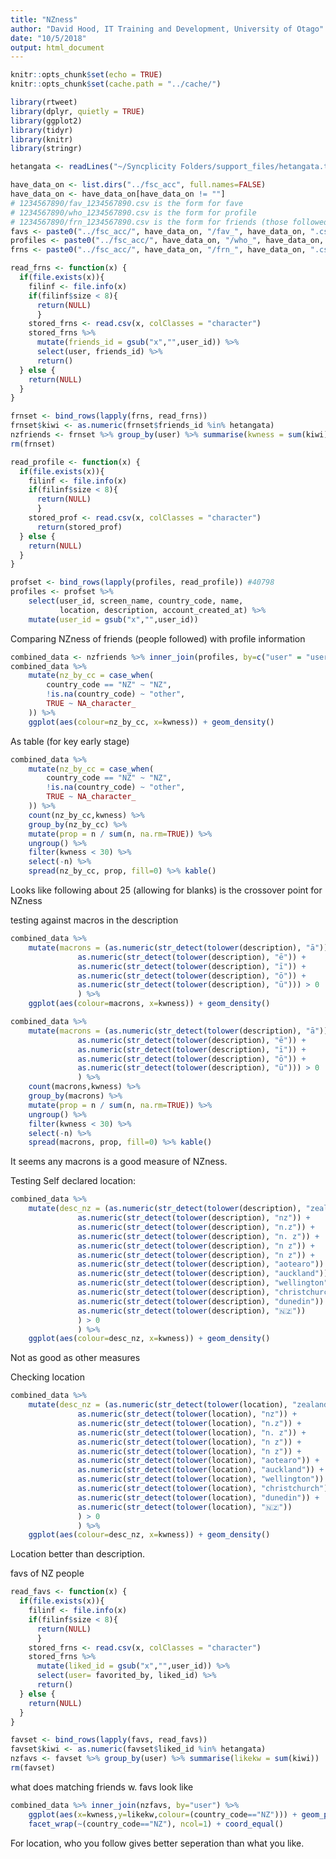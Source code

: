 ```yaml
---
title: "NZness"
author: "David Hood, IT Training and Development, University of Otago"
date: "10/5/2018"
output: html_document
---
```


```r
knitr::opts_chunk$set(echo = TRUE)
knitr::opts_chunk$set(cache.path = "../cache/")
```

```r
library(rtweet)
library(dplyr, quietly = TRUE)
library(ggplot2)
library(tidyr)
library(knitr)
library(stringr)
```


```r
hetangata <- readLines("~/Syncplicity Folders/support_files/hetangata.txt")
```

```r
have_data_on <- list.dirs("../fsc_acc", full.names=FALSE)
have_data_on <- have_data_on[have_data_on != ""]
# 1234567890/fav_1234567890.csv is the form for fave
# 1234567890/who_1234567890.csv is the form for profile
# 1234567890/frn_1234567890.csv is the form for friends (those followed)
favs <- paste0("../fsc_acc/", have_data_on, "/fav_", have_data_on, ".csv")
profiles <- paste0("../fsc_acc/", have_data_on, "/who_", have_data_on, ".csv")
frns <- paste0("../fsc_acc/", have_data_on, "/frn_", have_data_on, ".csv")

read_frns <- function(x) {
  if(file.exists(x)){
    filinf <- file.info(x)
    if(filinf$size < 8){
      return(NULL)
      }
    stored_frns <- read.csv(x, colClasses = "character")
    stored_frns %>%
      mutate(friends_id = gsub("x","",user_id)) %>%
      select(user, friends_id) %>%
      return()
  } else {
    return(NULL)
  }
}

frnset <- bind_rows(lapply(frns, read_frns))
frnset$kiwi <- as.numeric(frnset$friends_id %in% hetangata)
nzfriends <- frnset %>% group_by(user) %>% summarise(kwness = sum(kiwi))
rm(frnset)
```

```r

read_profile <- function(x) {
  if(file.exists(x)){
    filinf <- file.info(x)
    if(filinf$size < 8){
      return(NULL)
      }
    stored_prof <- read.csv(x, colClasses = "character")
      return(stored_prof)
  } else {
    return(NULL)
  }
}

profset <- bind_rows(lapply(profiles, read_profile)) #40798
profiles <- profset %>%
    select(user_id, screen_name, country_code, name, 
           location, description, account_created_at) %>% 
    mutate(user_id = gsub("x","",user_id)) 
```

Comparing NZness of friends (people followed) with profile information

```r
combined_data <- nzfriends %>% inner_join(profiles, by=c("user" = "user_id")) #40694
combined_data %>%
    mutate(nz_by_cc = case_when(
        country_code == "NZ" ~ "NZ",
        !is.na(country_code) ~ "other",
        TRUE ~ NA_character_
    )) %>%
    ggplot(aes(colour=nz_by_cc, x=kwness)) + geom_density()

```

As table (for key early stage)

```r
combined_data %>%
    mutate(nz_by_cc = case_when(
        country_code == "NZ" ~ "NZ",
        !is.na(country_code) ~ "other",
        TRUE ~ NA_character_
    )) %>%
    count(nz_by_cc,kwness) %>%
    group_by(nz_by_cc) %>%
    mutate(prop = n / sum(n, na.rm=TRUE)) %>%
    ungroup() %>%
    filter(kwness < 30) %>%
    select(-n) %>%
    spread(nz_by_cc, prop, fill=0) %>% kable()

```

Looks like following about 25  (allowing for blanks) is the crossover point for NZness

testing against macros in the description
```r
combined_data %>%
    mutate(macrons = (as.numeric(str_detect(tolower(description), "ā")) +
               as.numeric(str_detect(tolower(description), "ē")) +
               as.numeric(str_detect(tolower(description), "ī")) +
               as.numeric(str_detect(tolower(description), "ō")) +
               as.numeric(str_detect(tolower(description), "ū"))) > 0
               ) %>%
    ggplot(aes(colour=macrons, x=kwness)) + geom_density()
```

```r
combined_data %>%
    mutate(macrons = (as.numeric(str_detect(tolower(description), "ā")) +
               as.numeric(str_detect(tolower(description), "ē")) +
               as.numeric(str_detect(tolower(description), "ī")) +
               as.numeric(str_detect(tolower(description), "ō")) +
               as.numeric(str_detect(tolower(description), "ū"))) > 0
               ) %>%
    count(macrons,kwness) %>%
    group_by(macrons) %>%
    mutate(prop = n / sum(n, na.rm=TRUE)) %>%
    ungroup() %>%
    filter(kwness < 30) %>%
    select(-n) %>%
    spread(macrons, prop, fill=0) %>% kable()
```

It seems any macrons is a good measure of NZness.

Testing Self declared location:

```r
combined_data %>%
    mutate(desc_nz = (as.numeric(str_detect(tolower(description), "zealand")) +
               as.numeric(str_detect(tolower(description), "nz")) +
               as.numeric(str_detect(tolower(description), "n.z")) +
               as.numeric(str_detect(tolower(description), "n. z")) +
               as.numeric(str_detect(tolower(description), "n z")) +
               as.numeric(str_detect(tolower(description), "n z")) +
               as.numeric(str_detect(tolower(description), "aotearo")) +
               as.numeric(str_detect(tolower(description), "auckland")) +
               as.numeric(str_detect(tolower(description), "wellington")) +
               as.numeric(str_detect(tolower(description), "christchurch")) +
               as.numeric(str_detect(tolower(description), "dunedin")) +
               as.numeric(str_detect(tolower(description), "🇳🇿"))
               ) > 0
               ) %>%
    ggplot(aes(colour=desc_nz, x=kwness)) + geom_density()
```

Not as good as other measures

Checking location

```r
combined_data %>%
    mutate(desc_nz = (as.numeric(str_detect(tolower(location), "zealand")) +
               as.numeric(str_detect(tolower(location), "nz")) +
               as.numeric(str_detect(tolower(location), "n.z")) +
               as.numeric(str_detect(tolower(location), "n. z")) +
               as.numeric(str_detect(tolower(location), "n z")) +
               as.numeric(str_detect(tolower(location), "n z")) +
               as.numeric(str_detect(tolower(location), "aotearo")) +
               as.numeric(str_detect(tolower(location), "auckland")) +
               as.numeric(str_detect(tolower(location), "wellington")) +
               as.numeric(str_detect(tolower(location), "christchurch")) +
               as.numeric(str_detect(tolower(location), "dunedin")) +
               as.numeric(str_detect(tolower(location), "🇳🇿"))
               ) > 0
               ) %>%
    ggplot(aes(colour=desc_nz, x=kwness)) + geom_density()
```

Location better than description.

favs of NZ people

```r

read_favs <- function(x) {
  if(file.exists(x)){
    filinf <- file.info(x)
    if(filinf$size < 8){
      return(NULL)
      }
    stored_frns <- read.csv(x, colClasses = "character")
    stored_frns %>%
      mutate(liked_id = gsub("x","",user_id)) %>%
      select(user= favorited_by, liked_id) %>%
      return()
  } else {
    return(NULL)
  }
}

favset <- bind_rows(lapply(favs, read_favs))
favset$kiwi <- as.numeric(favset$liked_id %in% hetangata)
nzfavs <- favset %>% group_by(user) %>% summarise(likekw = sum(kiwi))
rm(favset)

```


what does matching friends w. favs look like
```r
combined_data %>% inner_join(nzfavs, by="user") %>%
    ggplot(aes(x=kwness,y=likekw,colour=(country_code=="NZ"))) + geom_point(size=0.4) +
    facet_wrap(~(country_code=="NZ"), ncol=1) + coord_equal()
```

For location, who you follow gives better seperation than what you like.
